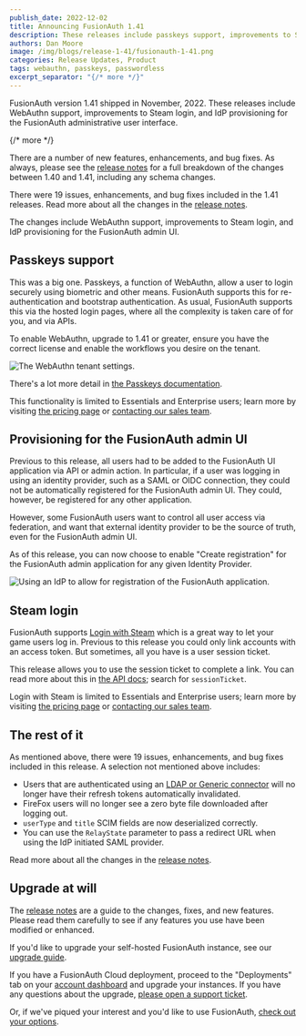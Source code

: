 ```yaml
---
publish_date: 2022-12-02 
title: Announcing FusionAuth 1.41
description: These releases include passkeys support, improvements to Steam login, and IdP provisioning for the FusionAuth admin UI.
authors: Dan Moore
image: /img/blogs/release-1-41/fusionauth-1-41.png
categories: Release Updates, Product
tags: webauthn, passkeys, passwordless
excerpt_separator: "{/* more */}"
---
```


FusionAuth version 1.41 shipped in November, 2022. These releases include WebAuthn support, improvements to Steam login, and IdP provisioning for the FusionAuth administrative user interface.

{/* more */}

There are a number of new features, enhancements, and bug fixes. As always, please see the [release notes](/docs/release-notes/#version-1-41-3) for a full breakdown of the changes between 1.40 and 1.41, including any schema changes.

There were 19 issues, enhancements, and bug fixes included in the 1.41 releases. Read more about all the changes in the [release notes](/docs/release-notes/#version-1-41-3).

The changes include WebAuthn support, improvements to Steam login, and IdP provisioning for the FusionAuth admin UI.

## Passkeys support

This was a big one. Passkeys, a function of WebAuthn, allow a user to login securely using biometric and other means. FusionAuth supports this for re-authentication and bootstrap authentication. As usual, FusionAuth supports this via the hosted login pages, where all the complexity is taken care of for you, and via APIs.

To enable WebAuthn, upgrade to 1.41 or greater, ensure you have the correct license and enable the workflows you desire on the tenant.

![The WebAuthn tenant settings.](/img/blogs/release-1-41/enable-webauthn.png)

There's a lot more detail in [the Passkeys documentation](/docs/lifecycle/authenticate-users/passwordless/webauthn-passkeys).

This functionality is limited to Essentials and Enterprise users; learn more by visiting [the pricing page](/pricing) or [contacting our sales team](/contact).

## Provisioning for the FusionAuth admin UI

Previous to this release, all users had to be added to the FusionAuth UI application via API or admin action. In particular, if a user was logging in using an identity provider, such as a SAML or OIDC connection, they could not be automatically registered for the FusionAuth admin UI. They could, however, be registered for any other application.

However, some FusionAuth users want to control all user access via federation, and want that external identity provider to be the source of truth, even for the FusionAuth admin UI.

As of this release, you can now choose to enable "Create registration" for the FusionAuth admin application for any given Identity Provider. 

![Using an IdP to allow for registration of the FusionAuth application.](/img/blogs/release-1-41/enable-registration-fusionauth.png)

## Steam login

FusionAuth supports [Login with Steam](/docs/lifecycle/authenticate-users/identity-providers/gaming/steam) which is a great way to let your game users log in. Previous to this release you could only link accounts with an access token. But sometimes, all you have is a user session ticket.

This release allows you to use the session ticket to complete a link. You can read more about this in [the API docs](/docs/apis/identity-providers/steam); search for `sessionTicket`.

Login with Steam is limited to Essentials and Enterprise users; learn more by visiting [the pricing page](/pricing) or [contacting our sales team](/contact).

## The rest of it

As mentioned above, there were 19 issues, enhancements, and bug fixes included in this release. A selection not mentioned above includes:

* Users that are authenticated using an [LDAP or Generic connector](/docs/lifecycle/migrate-users/connectors/) will no longer have their refresh tokens automatically invalidated.
* FireFox users will no longer see a zero byte file downloaded after logging out.
* `userType` and `title` SCIM fields are now deserialized correctly.
* You can use the `RelayState` parameter to pass a redirect URL when using the IdP initiated SAML provider.

Read more about all the changes in the [release notes](/docs/release-notes/#version-1-41-3).

## Upgrade at will

The [release notes](/docs/release-notes/#version-1-41-3) are a guide to the changes, fixes, and new features. Please read them carefully to see if any features you use have been modified or enhanced.

If you'd like to upgrade your self-hosted FusionAuth instance, see our [upgrade guide](/docs/operate/deploy/upgrade). 

If you have a FusionAuth Cloud deployment, proceed to the "Deployments" tab on your [account dashboard](https://account.fusionauth.io/account/deployment/) and upgrade your instances. If you have any questions about the upgrade, [please open a support ticket](https://account.fusionauth.io/account/support/).

Or, if we've piqued your interest and you'd like to use FusionAuth, [check out your options](/pricing).

